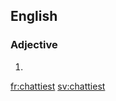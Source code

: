 ==English==

===Adjective===
{{head|en}}

# {{en-superlative of|chatty}}

[[fr:chattiest]]
[[sv:chattiest]]